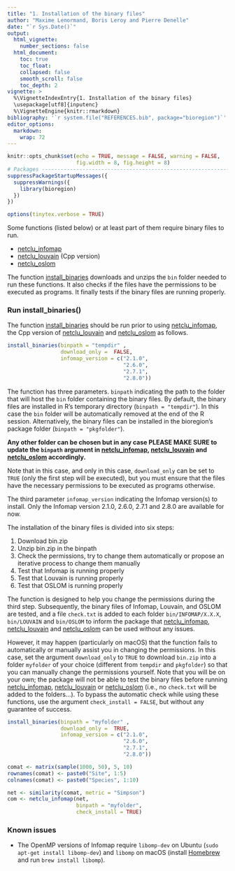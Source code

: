 ```yaml
---
title: "1. Installation of the binary files"
author: "Maxime Lenormand, Boris Leroy and Pierre Denelle"
date: "`r Sys.Date()`"
output: 
  html_vignette:
    number_sections: false
  html_document:
    toc: true
    toc_float:
    collapsed: false
    smooth_scroll: false
    toc_depth: 2
vignette: >
  %\VignetteIndexEntry{1. Installation of the binary files}
  \usepackage[utf8]{inputenc}
  %\VignetteEngine{knitr::rmarkdown}
bibliography: '`r system.file("REFERENCES.bib", package="bioregion")`'
editor_options: 
  markdown: 
    wrap: 72
---
```


```r

knitr::opts_chunk$set(echo = TRUE, message = FALSE, warning = FALSE,
                      fig.width = 8, fig.height = 8)
# Packages --------------------------------------------------------------------
suppressPackageStartupMessages({
  suppressWarnings({
    library(bioregion)
  })
})

options(tinytex.verbose = TRUE)

```

Some functions (listed below) or at least part of them require binary
files to run.

-   [netclu_infomap](https://bioRgeo.github.io/bioregion/reference/netclu_infomap.html)
-   [netclu_louvain](https://bioRgeo.github.io/bioregion/reference/netclu_louvain.html)
    (Cpp version)
-   [netclu_oslom](https://bioRgeo.github.io/bioregion/reference/netclu_oslom.html)

The function
[install_binaries](https://bioRgeo.github.io/bioregion/reference/install_binaries.html)
downloads and unzips the `bin` folder needed to run these functions. It
also checks if the files have the permissions to be executed as
programs. It finally tests if the binary files are running properly.

### Run install_binaries()

The function
[install_binaries](https://bioRgeo.github.io/bioregion/reference/install_binaries.html)
should be run prior to using
[netclu_infomap](https://bioRgeo.github.io/bioregion/reference/netclu_infomap.html),
the Cpp version of
[netclu_louvain](https://bioRgeo.github.io/bioregion/reference/netclu_louvain.html)
and
[netclu_oslom](https://bioRgeo.github.io/bioregion/reference/netclu_oslom.html)
as follows.

```r
install_binaries(binpath = "tempdir" ,
                 download_only =  FALSE,
                 infomap_version = c("2.1.0", 
                                     "2.6.0",
                                     "2.7.1",
                                     "2.8.0"))
```

The function has three parameters. `binpath` indicating the path to the
folder that will host the `bin` folder containing the binary files. By
default, the binary files are installed in R's temporary directory
(`binpath = "tempdir"`). In this case the `bin` folder will be
automatically removed at the end of the R session. Alternatively, the
binary files can be installed in the bioregion's package folder
(`binpath = "pkgfolder"`). 

**Any other folder can be chosen but in any
case PLEASE MAKE SURE to update the `binpath` argument in
[netclu_infomap](https://bioRgeo.github.io/bioregion/reference/netclu_infomap.html),
[netclu_louvain](https://bioRgeo.github.io/bioregion/reference/netclu_louvain.html)
and
[netclu_oslom](https://bioRgeo.github.io/bioregion/reference/netclu_oslom.html)
accordingly.** 

Note that in this case, and only in this case,
`download_only` can be set to `TRUE` (only the first step will be
executed), but you must ensure that the files have the necessary
permissions to be executed as programs otherwise.

The third parameter `infomap_version` indicating the Infomap version(s)
to install. Only the Infomap version 2.1.0, 2.6.0, 2.7.1 and 2.8.0 are
available for now.

The installation of the binary files is divided into six steps:

1. Download bin.zip
2. Unzip bin.zip in the binpath
3. Check the permissions, try to change them automatically or propose an iterative process to change them manually
4. Test that Infomap is running properly
5. Test that Louvain is running properly
6. Test that OSLOM is running properly

The function is designed to help you change the permissions during the third 
step. Subsequently, the binary files of Infomap, Louvain, and OSLOM are tested, 
and a file `check.txt` is added to each folder `bin/INFOMAP/X.X.X`, `bin/LOUVAIN`
and `bin/OSLOM` to inform the package that [netclu_infomap](https://bioRgeo.github.io/bioregion/reference/netclu_infomap.html),
[netclu_louvain](https://bioRgeo.github.io/bioregion/reference/netclu_louvain.html)
and
[netclu_oslom](https://bioRgeo.github.io/bioregion/reference/netclu_oslom.html) 
can be used without any issues.

However, it may happen (particularly on macOS) that the function fails to 
automatically or manually assist you in changing the permissions. In this case, 
set the argument `download_only` to `TRUE` to download `bin.zip` into a folder 
`myfolder` of your choice (different from `tempdir` and `pkgfolder`) so that you
can manually change the permissions yourself. Note that you will be on your own;
the package will not be able to test the binary files before running [netclu_infomap](https://bioRgeo.github.io/bioregion/reference/netclu_infomap.html),
[netclu_louvain](https://bioRgeo.github.io/bioregion/reference/netclu_louvain.html)
or
[netclu_oslom](https://bioRgeo.github.io/bioregion/reference/netclu_oslom.html) 
(i.e., no `check.txt` will be added to the folders...). To bypass the automatic
check while using these functions, use the argument `check_install = FALSE`, but 
without any guarantee of success.

```r
install_binaries(binpath = "myfolder" ,
                 download_only =  TRUE,
                 infomap_version = c("2.1.0", 
                                     "2.6.0",
                                     "2.7.1",
                                     "2.8.0"))

comat <- matrix(sample(1000, 50), 5, 10)
rownames(comat) <- paste0("Site", 1:5)
colnames(comat) <- paste0("Species", 1:10)

net <- similarity(comat, metric = "Simpson")
com <- netclu_infomap(net,
                      binpath = "myfolder",
                      check_install = TRUE)
```

### Known issues

-   The OpenMP versions of Infomap require `libomp-dev` on Ubuntu
    (`sudo apt-get install libomp-dev`) and `libomp` on macOS (install
    [Homebrew](https://brew.sh) and run `brew install libomp`).
